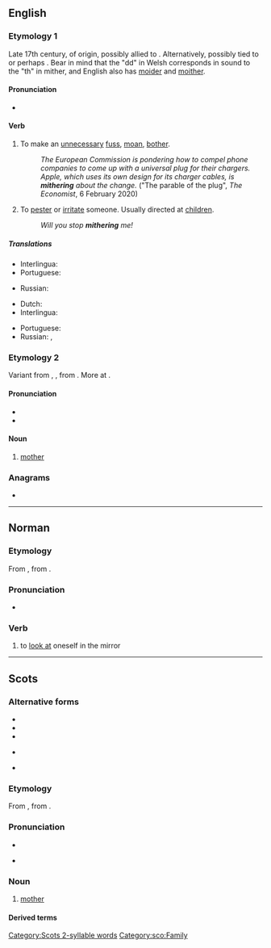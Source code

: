 ==English==
{{was wotd|2012|July|21}}

===Etymology 1===
Late 17th century, of {{unk|en|title=unknown}} origin, possibly allied to {{cog|cy|moedro|t=to worry or bother}}. Alternatively, possibly tied to {{cog|cy|meidda|t=to beg for whey}} or perhaps {{m|cy|meiddio|t=to dare or venture}}. Bear in mind that the "dd" in Welsh corresponds in sound to the "th" in mither, and English also has [[moider]] and [[moither]].

====Pronunciation====
* {{IPA|en|/ˈmaɪðəɹ/}}

====Verb====
{{en-verb}}

# {{lb|en|intransitive|Northern England}} To make an [[unnecessary]] [[fuss]], [[moan]], [[bother]].
#: ''The European Commission is pondering how to compel phone companies to come up with a universal plug for their chargers. Apple, which uses its own design for its charger cables, is '''mithering''' about the change.'' ("The parable of the plug", ''The Economist'', 6 February 2020)
# {{lb|en|transitive|Northern England}} To [[pester]] or [[irritate]] someone. Usually directed at [[children]].
#: ''Will you stop '''mithering''' me!''

=====Translations=====
{{trans-top|intransitive: to mither}}
* Interlingua: {{t|ia|preoccupar se de bagatelas}}
* Portuguese: {{t|pt|[[fazer]] [[queixume]]}}
{{trans-mid}}
* Russian: {{t+|ru|раздража́ть}}
{{trans-bottom}}

{{trans-top|transitive to mither}}
* Dutch: {{t+|nl|lastigvallen}}
* Interlingua: {{t|ia|importunar}}
{{trans-mid}}
* Portuguese: {{t+|pt|importunar}}
* Russian: {{t+|ru|докуча́ть}}, {{t+|ru|донима́ть}}
{{trans-bottom}}

===Etymology 2===
Variant from {{inh|en|enm|muther}}, {{m|enm|muthir}}, from {{inh|en|ang|mōdor|t=mother}}. More at {{m|en|mother}}.

====Pronunciation====
* {{IPA|en|/ˈmɪðəɹ/}}
* {{audio|en|LL-Q1860 (eng)-Vealhurl-mither.wav |Audio (UK)}}

====Noun====
{{en-noun}}

# {{lb|en|Scotland|and|Northern England}} [[mother]]

===Anagrams===
* {{anagrams|en|a=ehimrt|hermit}}

----

==Norman==

===Etymology===
From {{etyl|fro|nrf}} {{m|fro|mirer||to look at; to watch}}, from {{etyl|la|nrf}} {{m|la|miror|mīror, mīrārī|be amazed at}}.

===Pronunciation===
* {{audio|nrf|Jer-mither.ogg|Audio (Jersey)}}

===Verb===
{{nrf-verb}}

# {{lb|nrf|Jersey|reflexive|s'mither}} to [[look at]] oneself in the mirror

----

==Scots==

===Alternative forms===
* {{alter|sco|medder}}
* {{alter|sco|midder||Shetland}}
* {{alter|sco|mideer}}
* {{alter|sco|moder}} {{qualifier|archaic}}
* {{alter|sco|moeder}}

===Etymology===
{{dercat|sco|gem-pro|ine-pro|inh=2}}
From {{inherited|sco|enm|moder}}, from {{inherited|sco|ang|mōdor}}.

===Pronunciation===
* {{IPA|sco|[ˈmɪðər]}}
* {{qualifier|Mid Northern Scots|Shetlandic}} {{IPA|sco|[ˈmɪdər]}}

===Noun===
{{sco-noun}}

# [[mother]]

====Derived terms====
{{der3|sco|{{l|sco|clocks-mither||a hen with chickens}}
|{{l|sco|guid-mither||mother-in-law}}
|{{l|sco|grandmither||grandmother}}
|{{l|sco|mither-brither||maternal uncle}}
|{{l|sco|mither tongue||mother tongue, native language}}
|{{l|sco|mither wit||native wit}}}}

[[Category:Scots 2-syllable words]]
[[Category:sco:Family]]